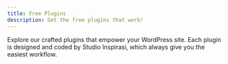 ```yaml
---
title: Free Plugins
description: Get the free plugins that work!
---
```


Explore our crafted plugins that empower your WordPress site. Each plugin is designed and coded by Studio Inspirasi, which always give you the easiest workflow.

<Outlet path="/getting-started/free-plugins" /> 
